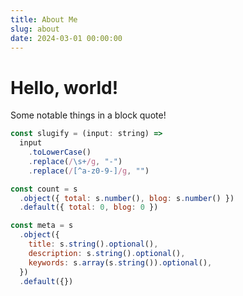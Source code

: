 ```yaml
---
title: About Me
slug: about
date: 2024-03-01 00:00:00
---
```


# Hello, world!

<div className="note">

Some notable things in a block quote!

</div>

```js title="about.js"  {1,3} {4-8} showLineNumbers
const slugify = (input: string) =>
  input
    .toLowerCase()
    .replace(/\s+/g, "-")
    .replace(/[^a-z0-9-]/g, "")

const count = s
  .object({ total: s.number(), blog: s.number() })
  .default({ total: 0, blog: 0 })

const meta = s
  .object({
    title: s.string().optional(),
    description: s.string().optional(),
    keywords: s.array(s.string()).optional(),
  })
  .default({})
```

